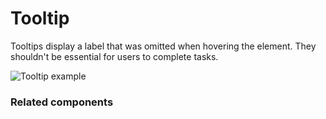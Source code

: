 # Tooltip

Tooltips display a label that was omitted when hovering the element. They shouldn't be essential for users to complete tasks.

![Tooltip example](public/assets/overview-tooltip.webp)

### Related components
<RelatedComponentList>
    <RelatedComponent
    title="Contextual Help"
    description="Contextual Help is represented by a question mark trigger that is positioned next to an element and displays its definition when clicked."
    href="/components/contextual-help"
  />
</RelatedComponentList>